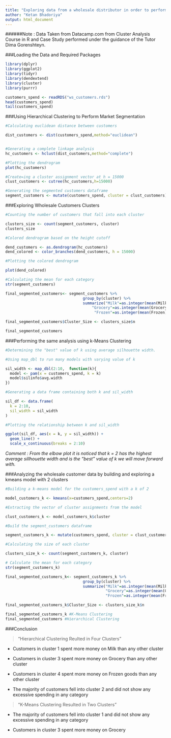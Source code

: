 ```yaml
---
title: "Exploring data from a wholesale distributor in order to perform market segmentation of clients using their spending habits."
author: "Ketan Bhadoriya"
output: html_document
---
```

######Note : Data Taken from Datacamp.com from Cluster Analysis Course in R and Case Study performed under the guidance of the Tutor Dima Gorenshteyn.

###Loading the Data and Required Packages

```r
library(dplyr)
library(ggplot2)
library(tidyr)
library(dendextend)
library(cluster)
library(purrr)

customers_spend <- readRDS("ws_customers.rds")
head(customers_spend)
tail(customers_spend)

```

###Using Hierarchical Clustering to Perform Market Segmentation

```r
#Calculating euclidean distance between customers

dist_customers <- dist(customers_spend,method="euclidean")


#Generating a complete linkage analysis 
hc_customers <- hclust(dist_customers,method="complete")

#Plotting the dendrogram
plot(hc_customers)

#Create=ing a cluster assignment vector at h = 15000
clust_customers <- cutree(hc_customers,h=15000)

#Generating the segmented customers dataframe
segment_customers <- mutate(customers_spend, cluster = clust_customers)
```

###Exploring Wholesale Customers Clusters

```r
#Counting the number of customers that fall into each cluster

clusters_size <- count(segment_customers, cluster)
clusters_size

#Colored dendrogram based on the height cutoff

dend_customers <- as.dendrogram(hc_customers)
dend_colored <- color_branches(dend_customers, h = 15000)

#Plotting the colored dendrogram

plot(dend_colored)

#Calculating the mean for each category
str(segment_customers)

final_segmented_customers<- segment_customers %>% 
                                  group_by(cluster) %>% 
                                  summarize("Milk"=as.integer(mean(Milk)),
                                      "Grocery"=as.integer(mean(Grocery)),
                                       "Frozen"=as.integer(mean(Frozen)))

final_segmented_customers$Cluster_Size <- clusters_size$n

final_segmented_customers
```

###Performing the same analysis using k-Means Clustering

```r
#Determining the "best" value of k using average silhouette width.

#Using map_dbl to run many models with varying value of k

sil_width <- map_dbl(2:10,  function(k){
  model <- pam(x = customers_spend, k = k)
  model$silinfo$avg.width
})

#Generating a data frame containing both k and sil_width

sil_df <- data.frame(
  k = 2:10,
  sil_width = sil_width
)

#Plotting the relationship between k and sil_width

ggplot(sil_df, aes(x = k, y = sil_width)) +
  geom_line() +
  scale_x_continuous(breaks = 2:10)
```

*Comment : From the elbow plot it is noticed that k = 2 has the highest average sillhouette width and is the “best” value of k we will move forward with.*

###Analyzing the wholesale customer data by building and exploring a kmeans model with 2 clusters

```r
#Building a k-means model for the customers_spend with a k of 2

model_customers_k <- kmeans(x=customers_spend,centers=2)

#Extracting the vector of cluster assignments from the model

clust_customers_k <- model_customers_k$cluster

#Build the segment_customers dataframe

segment_customers_k <- mutate(customers_spend, cluster = clust_customers_k)

#Calculating the size of each cluster

clusters_size_k <- count(segment_customers_k, cluster)

# Calculate the mean for each category
str(segment_customers_k)

final_segmented_customers_k<- segment_customers_k %>% 
                                  group_by(cluster) %>% 
                                  summarize("Milk"=as.integer(mean(Milk)),
                                            "Grocery"=as.integer(mean(Grocery)),
                                            "Frozen"=as.integer(mean(Frozen)))

final_segmented_customers_k$Cluster_Size <- clusters_size_k$n

final_segmented_customers_k #K-Means Clustering
final_segmented_customers #Hierarchical Clustering
```

###Conclusion

> "Hierarchical Clustering Reulted in Four Clusters"

* Customers in cluster 1 spent more money on Milk than any other cluster

* Customers in cluster 3 spent more money on Grocery than any other cluster

* Customers in cluster 4 spent more money on Frozen goods than any other cluster

* The majority of customers fell into cluster 2 and did not show any excessive spending in any category

> "K-Means Clustering Resulted in Two Clusters"

* The majority of customers fell into cluster 1 and did not show any excessive spending in any category

* Customers in cluster 3 spent more money on Grocery










